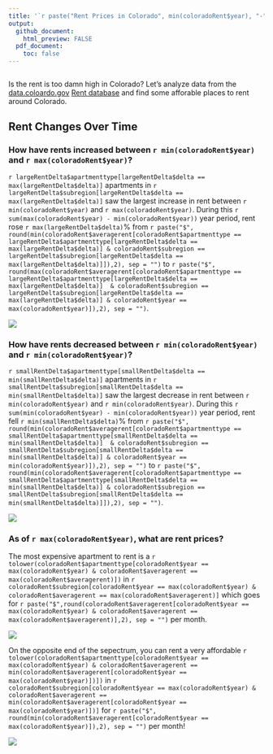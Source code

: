 ```yaml
---
title: '`r paste("Rent Prices in Colorado", min(coloradoRent$year), "-", max(coloradoRent$year), sep = " ")`'
output: 
  github_document:
    html_preview: FALSE
  pdf_document:
    toc: false
---
```

```r
```

Is the rent is too damn high in Colorado? Let's analyze data from the [data.coloardo.gov](https://data.colorado.gov/) [Rent database](https://data.colorado.gov/Housing/Rents-by-Type-of-Apartment-in-Colorado/cmr9-ue2w)
and find some afforable places to rent around Colorado.

## Rent Changes Over Time
### How have rents increased between `r min(coloradoRent$year)` and `r max(coloradoRent$year)`?

`r largeRentDelta$apartmenttype[largeRentDelta$delta == max(largeRentDelta$delta)]`
apartments in
`r largeRentDelta$subregion[largeRentDelta$delta == max(largeRentDelta$delta)]` saw
the largest increase in rent between `r min(coloradoRent$year)` and 
`r max(coloradoRent$year)`. During this 
`r sum(max(coloradoRent$year) - min(coloradoRent$year))` year period, rent rose
`r max(largeRentDelta$delta)`% from `r paste("$", round(min(coloradoRent$averagerent[coloradoRent$apartmenttype == largeRentDelta$apartmenttype[largeRentDelta$delta == max(largeRentDelta$delta)] & coloradoRent$subregion == largeRentDelta$subregion[largeRentDelta$delta == max(largeRentDelta$delta)]]),2), sep = "")` to `r paste("$", round(max(coloradoRent$averagerent[coloradoRent$apartmenttype == largeRentDelta$apartmenttype[largeRentDelta$delta == max(largeRentDelta$delta)]  & coloradoRent$subregion == largeRentDelta$subregion[largeRentDelta$delta == max(largeRentDelta$delta)] & coloradoRent$year == max(coloradoRent$year)]),2), sep = "")`.


![](`r paste("../images/largeRentDelta/", gsub('[^0-9a-z]', '', tolower(largeRentDelta$subregion[largeRentDelta$delta == max(largeRentDelta$delta)])),".png", sep ="")`)

### How have rents decreased between `r min(coloradoRent$year)` and `r min(coloradoRent$year)`?

`r smallRentDelta$apartmenttype[smallRentDelta$delta == min(smallRentDelta$delta)]`
apartments in
`r smallRentDelta$subregion[smallRentDelta$delta == min(smallRentDelta$delta)]` saw
the largest decrease in rent between `r min(coloradoRent$year)` and 
`r min(coloradoRent$year)`. During this 
`r sum(min(coloradoRent$year) - min(coloradoRent$year))` year period, rent fell
`r min(smallRentDelta$delta)`% from `r paste("$", round(min(coloradoRent$averagerent[coloradoRent$apartmenttype == smallRentDelta$apartmenttype[smallRentDelta$delta == min(smallRentDelta$delta)]  & coloradoRent$subregion == smallRentDelta$subregion[smallRentDelta$delta == min(smallRentDelta$delta)] & coloradoRent$year == min(coloradoRent$year)]),2), sep = "")` to `r paste("$", round(min(coloradoRent$averagerent[coloradoRent$apartmenttype == smallRentDelta$apartmenttype[smallRentDelta$delta == min(smallRentDelta$delta)] & coloradoRent$subregion == smallRentDelta$subregion[smallRentDelta$delta == min(smallRentDelta$delta)]]),2), sep = "")`.


![](`r paste("../images/smallRentDelta/", gsub('[^0-9a-z]', '', tolower(smallRentDelta$subregion[smallRentDelta$delta == min(smallRentDelta$delta)])),".png", sep ="")`)

### As of `r max(coloradoRent$year)`, what are rent prices?

The most expensive apartment to rent is a `r  tolower(coloradoRent$apartmenttype[coloradoRent$year == max(coloradoRent$year) & coloradoRent$averagerent == max(coloradoRent$averagerent)])` in `r coloradoRent$subregion[coloradoRent$year == max(coloradoRent$year) & coloradoRent$averagerent == max(coloradoRent$averagerent)]` which goes for `r paste("$",round(coloradoRent$averagerent[coloradoRent$year == max(coloradoRent$year) & coloradoRent$averagerent == max(coloradoRent$averagerent)],2), sep = "")` per month.

![](`r paste("../images/maxRent", gsub('[^0-9a-z]', '', tolower(maxRent$subregion[1])), ".png", sep = "")`)

On the opposite end of the sepectrum, you can rent a very affordable `r tolower(coloradoRent$apartmenttype[coloradoRent$year == max(coloradoRent$year) & coloradoRent$averagerent == min(coloradoRent$averagerent[coloradoRent$year == max(coloradoRent$year)])])` in `r coloradoRent$subregion[coloradoRent$year == max(coloradoRent$year) & coloradoRent$averagerent == min(coloradoRent$averagerent[coloradoRent$year == max(coloradoRent$year)])]` for `r paste("$", round(min(coloradoRent$averagerent[coloradoRent$year == max(coloradoRent$year)]),2), sep = "")` per month!

![](`r paste("../images/minRent", gsub('[^0-9a-z]', '', tolower(minRent$subregion[1])), ".png", sep = "")`)